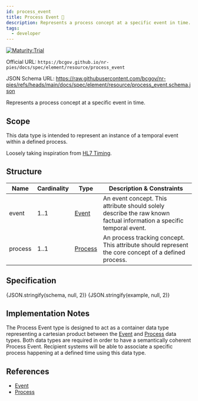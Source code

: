 ```yaml
---
id: process_event
title: Process Event 🔬
description: Represents a process concept at a specific event in time.
tags:
  - developer
---
```




[![Maturity:Trial](https://img.shields.io/badge/Maturity-Trial-green)](/docs/spec#maturity)

Official URL: `https://bcgov.github.io/nr-pies/docs/spec/element/resource/process_event`

JSON Schema URL: https://raw.githubusercontent.com/bcgov/nr-pies/refs/heads/main/docs/spec/element/resource/process_event.schema.json

Represents a process concept at a specific event in time.

## Scope

This data type is intended to represent an instance of a temporal event within a defined process.

Loosely taking inspiration from [HL7 Timing](https://www.hl7.org/fhir/datatypes.html#timing).

## Structure

| Name    | Cardinality | Type                                       | Description & Constraints                                                                                            |
| ------- | ----------- | ------------------------------------------ | -------------------------------------------------------------------------------------------------------------------- |
| event   | 1..1        | [Event](/docs/spec/element/data/event)     | An event concept. This attribute should solely describe the raw known factual information a specific temporal event. |
| process | 1..1        | [Process](/docs/spec/element/data/process) | An process tracking concept. This attribute should represent the core concept of a defined process.                  |

## Specification

<Tabs queryString="tab">
  <TabItem
    value="schema"
    label="Schema"
    default
  >
    <JSONSchemaViewer
      resolverOptions={generateResolverOptions({ remote: true })}
      schema={schema}
      viewerOptions={{ showExamples: true }}
    />
  </TabItem>
  <TabItem
    value="source"
    label="Source"
  >
    <CodeBlock
      language="json"
      showLineNumbers
    >
      {JSON.stringify(schema, null, 2)}
    </CodeBlock>
  </TabItem>
  <TabItem
    value="example"
    label="Example"
  >
    <CodeBlock
      language="json"
      showLineNumbers
    >
      {JSON.stringify(example, null, 2)}
    </CodeBlock>
  </TabItem>
</Tabs>

## Implementation Notes

The Process Event type is designed to act as a container data type representing a cartesian product between the
[Event](/docs/spec/element/data/event) and [Process](/docs/spec/element/data/process) data types. Both data types are required in order to have a
semantically coherent Process Event. Recipient systems will be able to associate a specific process happening at a
defined time using this data type.

## References

- [Event](/docs/spec/element/data/event)
- [Process](/docs/spec/element/data/process)
